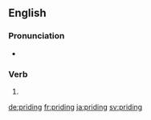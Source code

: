 ==English==

===Pronunciation===
* {{rhymes|aɪdɪŋ|lang=en}}

===Verb===
{{head|en}}

# {{present participle of|pride|lang=en}}

[[de:priding]]
[[fr:priding]]
[[ja:priding]]
[[sv:priding]]